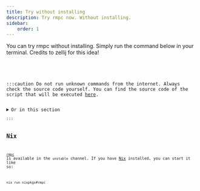 ```yaml
---
title: Try without installing
description: Try rmpc now. Without installing.
sidebar:
    order: 1
---
```




You can try rmpc without installing. Simply run the command below in your terminal.
Credits to zellij for this idea!

<div style={{}}>
    <Code code={cmd} lang="bash" frame="none" showLineNumbers={false} />
</div>

:::caution
Do not run unknown commands from the internet. Always check the source code yourself.
You can find the source code of the script that will be executed <a href={url} >here</a>.

<details>
    <summary>Or in this section</summary>
    <Code code={runrmpc} lang="bash" title="run-rmpc" />
</details>
:::

## Nix

[`rmpc`](https://search.nixos.org/packages?channel=unstable&query=rmpc) is available in the `unstable` channel. If you have [Nix](https://nixos.org/) installed, you can start it like so:

```bash frame=none showLineNumbers=false
nix run nixpkgs#rmpc
```
